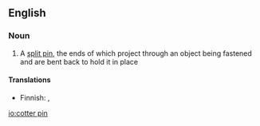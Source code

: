 ==English==

===Noun===
{{en-noun|sg=[[cotter]] [[pin]]}}

# A [[split pin]], the ends of which project through an object being fastened and are bent back to hold it in place

====Translations====
{{top}}
* Finnish: {{t|fi|sokkanaula}}, {{t|fi|sokka}}
{{bottom}}

[[io:cotter pin]]